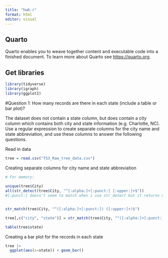 ```yaml
---
title: "hw6-r"
format: html
editor: visual
---
```


## Quarto

Quarto enables you to weave together content and executable code into a finished document. To learn more about Quarto see <https://quarto.org>.

## Get libraries 

```r
library(tidyverse)
library(igraph)
library(ggplot2)
```

#Question 1: How many records are there in each state (include a table or bar plot)?

The dataset does not contain a state column, but does contain a city column which contains both city and state information (e.g. Charlotte, NC). Use a regular expression to create separate columns for the city name and state abbreviation, and use these columns to answer the following questions.

Read in data
```r
tree = read.csv("TS3_Raw_tree_data.csv")
```

Creating separate columns for city name and state abbreviation
```r
# For memory: 
  
unique(tree$City)
all(str_detect(tree$City, "^[:alpha:]+[:punct:] [:upper:]+$"))
#[:punct:] doesn't seem to match when i use str_detect but it returns more or less the right answer when I use str_match


str_match(tree$City, "^([:alpha:]+[:punct:]) ([:upper:]+)$")

tree[,c("city", "state")] = str_match(tree$City, "^([:alpha:]+[:punct:]) ([:upper:]+)$")[,2:3]

table(tree$state)
```

Creating a bar plot for the records in each state
```r
tree |>
  ggplot(aes(x=state)) + geom_bar() 

```

```r

```

